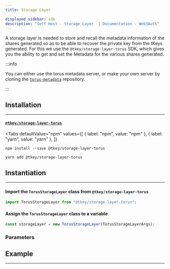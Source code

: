 ```yaml
---
title: Storage Layer

displayed_sidebar: sdk
description: "Self Host - Storage Layer  | Documentation - Web3Auth"
---
```




A storage layer is needed to store and recall the metadata information of the shares generated so as to be able to recover the private key from the
tKeys generated. For this we use the `@tkey/storage-layer-torus` SDK, which gives you the ability to get and set the Metadata for the various shares
generated.

:::info

You can either use the torus metadata server, or make your own server by cloning the
[`torus-metadata`](https://github.com/torusresearch/torus-metadata) repository.

:::

## Installation

---

#### [`@tkey/storage-layer-torus`](./installation#tkeystorage-layer-torus)

<Tabs
  defaultValue="npm"
  values={[
    { label: "npm", value: "npm" },
    { label: "yarn", value: "yarn" },
  ]}
>

<TabItem value="npm">

```shell
npm install --save @tkey/storage-layer-torus
```

</TabItem>

<TabItem value="yarn">

```shell
yarn add @tkey/storage-layer-torus
```

</TabItem>

</Tabs>

## Instantiation

---

#### Import the `TorusStorageLayer` class from `@tkey/storage-layer-torus`

```javascript
import TorusStorageLayer from "@tkey/storage-layer-torus";
```

#### Assign the `TorusStorageLayer` class to a variable

```javascript
const storageLayer = new TorusStorageLayer(TorusStorageLayerArgs);
```

### Parameters

<StorageLayerArgs />

## Example

---

<StorageLayerExample />
